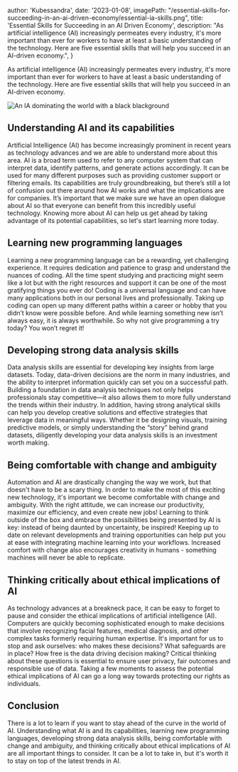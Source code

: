 
  author: 'Kubessandra',
  date: '2023-01-08',
  imagePath: "/essential-skills-for-succeeding-in-an-ai-driven-economy/essential-ia-skills.png",
  title: 'Essential Skills for Succeeding in an AI Driven Economy',
  description: "As artificial intelligence (AI) increasingly permeates every industry, it's more important than ever for workers to have at least a basic understanding of the technology. Here are five essential skills that will help you succeed in an AI-driven economy.",
}


As artificial intelligence (AI) increasingly permeates every industry, it's more important than ever for workers to have at least a basic understanding of the technology. Here are five essential skills that will help you succeed in an AI-driven economy.

<Image src={designSystem} alt="An IA dominating the world with a black blackground"/>

## Understanding AI and its capabilities 
Artificial Intelligence (AI) has become increasingly prominent in recent years as technology advances and we are able to understand more about this area. AI is a broad term used to refer to any computer system that can interpret data, identify patterns, and generate actions accordingly. It can be used for many different purposes such as providing customer support or filtering emails. Its capabilities are truly groundbreaking, but there’s still a lot of confusion out there around how AI works and what the implications are for companies. It’s important that we make sure we have an open dialogue about AI so that everyone can benefit from this incredibly useful technology. Knowing more about AI can help us get ahead by taking advantage of its potential capabilities, so let's start learning more today.

## Learning new programming languages 
Learning a new programming language can be a rewarding, yet challenging experience. It requires dedication and patience to grasp and understand the nuances of coding. All the time spent studying and practicing might seem like a lot but with the right resources and support it can be one of the most gratifying things you ever do! Coding is a universal language and can have many applications both in our personal lives and professionally. Taking up coding can open up many different paths within a career or hobby that you didn’t know were possible before. And while learning something new isn’t always easy, it is always worthwhile. So why not give programming a try today? You won’t regret it!

## Developing strong data analysis skills 
Data analysis skills are essential for developing key insights from large datasets. Today, data-driven decisions are the norm in many industries, and the ability to interpret information quickly can set you on a successful path. Building a foundation in data analysis techniques not only helps professionals stay competitive—it also allows them to more fully understand the trends within their industry. In addition, having strong analytical skills can help you develop creative solutions and effective strategies that leverage data in meaningful ways. Whether it be designing visuals, training predictive models, or simply understanding the “story” behind grand datasets, diligently developing your data analysis skills is an investment worth making.

## Being comfortable with change and ambiguity
Automation and AI are drastically changing the way we work, but that doesn't have to be a scary thing. In order to make the most of this exciting new technology, it's important we become comfortable with change and ambiguity. With the right attitude, we can increase our productivity, maximize our efficiency, and even create new jobs! Learning to think outside of the box and embrace the possibilities being presented by AI is key: instead of being daunted by uncertainty, be inspired! Keeping up to date on relevant developments and training opportunities can help put you at ease with integrating machine learning into your workflows. Increased comfort with change also encourages creativity in humans - something machines will never be able to replicate.

## Thinking critically about ethical implications of AI
As technology advances at a breakneck pace, it can be easy to forget to pause and consider the ethical implications of artificial intelligence (AI). Computers are quickly becoming sophisticated enough to make decisions that involve recognizing facial features, medical diagnosis, and other complex tasks formerly requiring human expertise. It's important for us to stop and ask ourselves: who makes these decisions? What safeguards are in place? How free is the data driving decision making? Critical thinking about these questions is essential to ensure user privacy, fair outcomes and responsible use of data. Taking a few moments to assess the potential ethical implications of AI can go a long way towards protecting our rights as individuals.

## Conclusion
There is a lot to learn if you want to stay ahead of the curve in the world of AI. Understanding what AI is and its capabilities, learning new programming languages, developing strong data analysis skills, being comfortable with change and ambiguity, and thinking critically about ethical implications of AI are all important things to consider. It can be a lot to take in, but it's worth it to stay on top of the latest trends in AI.
